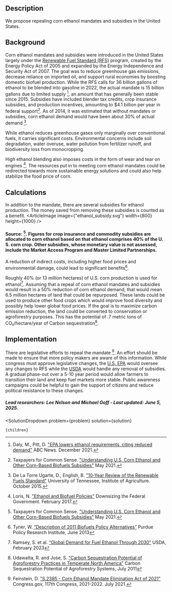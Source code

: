 


## Description
We propose repealing corn ethanol mandates and subsidies in the United States.

## Background
Corn ethanol mandates and subsidies were introduced in the United States largely under the [Renewable Fuel Standard (RFS)]( https://www.epa.gov/renewable-fuel-standard-program/overview-renewable-fuel-standard-program) program, created by the Energy Policy Act of 2005 and expanded by the Energy Independence and Security Act of 2007. The goal was to reduce greenhouse gas emissions, decrease reliance on imported oil, and support rural economies by boosting domestic biofuel production.
While the RFS calls for 36 billion gallons of ethanol to be blended into gasoline in 2022, the actual mandate is 15 billion gallons due to limited supply [^"1"], an amount that has generally been stable since 2015. Subsidies have included blender tax credits, crop insurance subsidies, and production incentives, amounting to $4.1 billion per year in federal support[^"4"]. As of 2014, it was estimated that without mandates or subsidies, corn ethanol demand would have been about 30% of actual demand [^"3"].

While ethanol reduces greenhouse gases only marginally over conventional fuels, it carries significant costs. Environmental concerns include soil degradation, water overuse, water pollution from fertilizer runoff, and biodiversity loss from monocropping.

High ethanol blending also imposes costs in the form of wear and tear on engines [^"2"].
The resources put in to meeting corn ethanol mandates could be redirected towards more sustainable energy solutions and could also help stabilize the food price of corn.

## Calculations
In addition to the mandate, there are several subsidies for ethanol production. The money saved from removing these subsidies is counted as a benefit.
<ArticleImage image={"ethanol_subsidy.svg"} width={800} height={1000} />
#### Source: [^"4"]. Figures for crop insurance and commodity subsidies are allocated to corn ethanol based on that ethanol comprises 40% of the U. S. corn crop. Other subsidies, whose monetary value is not assessed, include the Market Access Program and Master Limited Partnerships.

A reduction of indirect costs, including higher food prices and environmental damage, could lead to significant benefits[^"6"].

Roughly 40% (or 13 million hectares) of U.S. corn production is used for ethanol[^"7"]. Assuming that a repeal of corn ethanol mandates and subsidies would result in a 50% reduction of corn ethanol demand, that would mean 6.5 million hectares of land that could be repurposed. These lands could be used to produce other food crops which would improve food diversity and possibly help lower global food prices. If the goal is to maximize carbon emission reduction, the land could be converted to conservation or agroforestry purposes. This has the potential of .7 metric tons of CO₂/hectare/year of Carbon sequestration[^"8"].

## Implementation
There are legislative efforts to repeal the mandate [^"5"]. An effort should be made to ensure that more policy makers are aware of this information. While congress must approve legislative changes, the [U.S. EPA]( https://www.epa.gov/) would oversee any changes to RFS while the [USDA]( https://www.usda.gov/) would handle any removal of subsidies. A gradual phase-out over a 5-10 year period would allow farmers to transition their land and keep fuel markets more stable. Public awareness campaigns could be helpful to gain the support of citizens and reduce political resistance to these changes.

##### Lead researchers: Lee Nelson and Michael Goff - Last updated: June 5, 2025.

[^"1"]: Daly, M., Pitt, D. ["EPA lowers ethanol requirements, citing reduced demand"](https://abcnews.go.com/Business/wireStory/epa-lowers-ethanol-requirements-citing-reduced-demand-81612040) ABC News. December 2021.

[^"2"]: Loris, N. ["Ethanol and Biofuel Policies"](https://www.downsizinggovernment.org/ethanol-and-biofuel-policies) Downsizing the Federal Government. February 2017.

[^"3"]: De La Torre Ugarte, D., English, B. ["10-Year Review of the Renewable Fuels Standard"](https://www.researchgate.net/publication/288667070_10-YEAR_REVIEW_OF_THE_RENEWABLE_FUELS_STANDARD_IMPACTS_TO_THE_ENVIRONMENT_THE_ECONOMY_AND_ADVANCED_BIOFUELS_DEVELOPMENT) University of Tennessee, Institute of Agriculture. October 2015.

[^"4"]: Taxpayers for Common Sense. ["Understanding U.S. Corn Ethanol and Other Corn-Based Biofuels Subsidies"](https://www.taxpayer.net/energy-natural-resources/understanding-u-s-corn-ethanol-and-other-corn-based-biofuels-subsidies/) May 2021.

[^"5"]: Feinstein, D. ["S.2385 - Corn Ethanol Mandate Elimination Act of 2021"](https://www.congress.gov/bill/117th-congress/senate-bill/2385/text?r=20&s=1) Congress.gov, 117th Congress, 2021-2022. July 2021.

[^"6"]: Tyner, W. [“Description of 2011 Biofuels Policy Alternatives”]( https://docs.lib.purdue.edu/gpripb/vol1/iss1/1/) Purdue Policy Research Institute, June 2013

[^"7"]: Ramsey, S. et al. [“Global Demand for Fuel Ethanol Through 2030”]( https://ers.usda.gov/sites/default/files/_laserfiche/outlooks/105762/BIO-05.pdf) USDA, February 2023

[^"8"]: Udawatta, R. and Jose, S. [“Carbon Sequestration Potential of Agroforestry Practices in Temperate North America”]( http://dx.doi.org/10.1007/978-94-007-1630-8_2) Carbon Sequestration Potential of Agroforestry Systems, July 2011


  <SolutionDropdown 
    problem={problem} 
    solution={solution}
  >
    {children}
  </SolutionDropdown>
